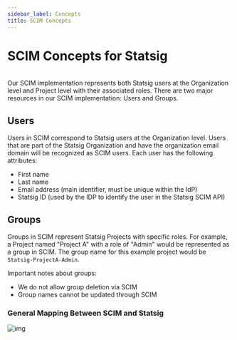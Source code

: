 ```yaml
---
sidebar_label: Concepts
title: SCIM Concepts
---
```



# SCIM Concepts for Statsig

<br />
Our SCIM implementation represents both Statsig users at the Organization level and
Project level with their associated roles. There are two major resources in our SCIM
implementation: Users and Groups.

## Users

Users in SCIM correspond to Statsig users at the Organization level.
Users that are part of the Statsig Organization and have the organization email domain will be recognized as SCIM users.
Each user has the following attributes:

- First name
- Last name
- Email address (main identifier, must be unique within the IdP)
- Statsig ID (used by the IDP to identify the user in the Statsig SCIM API)

## Groups

Groups in SCIM represent Statsig Projects with specific roles.
For example, a Project named "Project A" with a role of "Admin" would be represented as a group in SCIM.
The group name for this example project would be `Statsig-ProjectA-Admin`.

Important notes about groups:

- We do not allow group deletion via SCIM
- Group names cannot be updated through SCIM

### General Mapping Between SCIM and Statsig

![img](/img/okta_scim_steps/okta-statsig-group.png)


